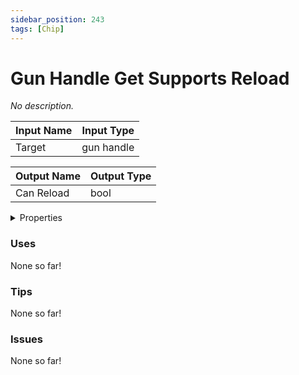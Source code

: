 ```yaml
---
sidebar_position: 243
tags: [Chip]
---
```


# Gun Handle Get Supports Reload

*No description.*



| Input Name | Input Type |
|-----------|-----------|
| Target | gun handle |

| Output Name | Output Type |
|-----------|-----------|
| Can Reload | bool |


<details>
  <summary>Properties</summary>
  <div>
    <div>
    <table>
      <thead>
        <tr>
          <th>Is beta required?</th>
          <th>❌</th>
        </tr>
        <tr>
          <th>Is this chip a trolling risk?</th>
          <th>❌</th>
        </tr>
        <tr>
          <th>Chip UUPD</th>
          <th>ec1f7c92-8484-4d00-b820-32726299f67a</th>
        </tr>
      </thead>
    </table>
    </div>
  </div>
</details>

### Uses

None so far!

### Tips

None so far!

### Issues

None so far!